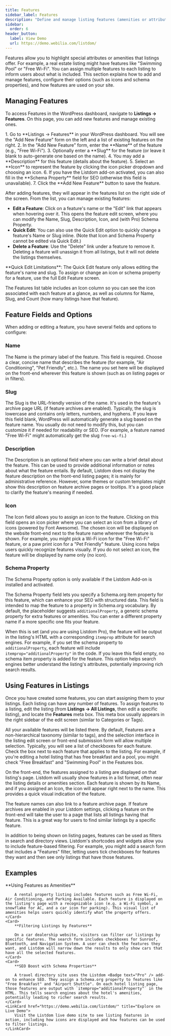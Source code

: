```yaml
---
title: Features
sidebar_label: Features
description: "Define and manage listing features (amenities or attributes) for your listings, including setting icons and optional SEO schema properties."
sidebar:
  order: 6
header_button:
  label: View Demo
  url: https://demo.webilia.com/listdom/
---
```



Features allow you to highlight special attributes or amenities that listings offer. For example, a real estate listing might have features like "Swimming Pool" or "Free Wi-Fi". You can assign multiple features to each listing to inform users about what is included. This section explains how to add and manage features, configure their options (such as icons and schema properties), and how features are used on your site.

## Managing Features

To access Features in the WordPress dashboard, navigate to **Listings → Features**. On this page, you can add new features and manage existing ones.

<Steps>
1.  Go to **Listings → Features** in your WordPress dashboard. You will see the "Add New Feature" form on the left and a list of existing features on the right.
2.  In the "Add New Feature" form, enter the **Name** of the feature (e.g., "Free Wi-Fi").
3.  Optionally enter a **Slug** for the feature (or leave it blank to auto-generate one based on the name).
4.  You may add a **Description** for this feature (details about the feature).
5.  Select an **Icon** to represent the feature by clicking the icon picker dropdown and choosing an icon.
6.  If you have the Listdom <Badge text="Pro" /> add-on activated, you can also fill in the **Schema Property** field for SEO (otherwise this field is unavailable).
7.  Click the **Add New Feature** button to save the feature.
</Steps>

After adding features, they will appear in the features list on the right side of the screen. From the list, you can manage existing features:

-   **Edit a Feature**: Click on a feature's name or the "Edit" link that appears when hovering over it. This opens the feature edit screen, where you can modify the Name, Slug, Description, Icon, and (with Pro) Schema Property.
-   **Quick Edit**: You can also use the Quick Edit option to quickly change a feature's Name or Slug inline. (Note that Icon and Schema Property cannot be edited via Quick Edit.)
-   **Delete a Feature**: Use the "Delete" link under a feature to remove it. Deleting a feature will unassign it from all listings, but it will not delete the listings themselves.

<Aside type="tip">
**Quick Edit Limitations**: The Quick Edit feature only allows editing the feature's name and slug. To assign or change an icon or schema property for a feature, use the full Edit Feature screen.
</Aside>

The Features list table includes an Icon column so you can see the icon associated with each feature at a glance, as well as columns for Name, Slug, and Count (how many listings have that feature).

## Feature Fields and Options

When adding or editing a feature, you have several fields and options to configure:

### Name

The Name is the primary label of the feature. This field is required. Choose a clear, concise name that describes the feature (for example, "Air Conditioning", "Pet Friendly", etc.). The name you set here will be displayed on the front-end wherever this feature is shown (such as on listing pages or in filters).

### Slug

The Slug is the URL-friendly version of the name. It's used in the feature's archive page URL (if feature archives are enabled). Typically, the slug is lowercase and contains only letters, numbers, and hyphens. If you leave this field blank, WordPress will automatically generate a slug based on the feature name. You usually do not need to modify this, but you can customize it if needed for readability or SEO. (For example, a feature named "Free Wi-Fi" might automatically get the slug `free-wi-fi`.)

### Description

The Description is an optional field where you can write a brief detail about the feature. This can be used to provide additional information or notes about what the feature entails. By default, Listdom does not display the feature description on the front-end listing pages; it is mainly for administrative reference. However, some themes or custom templates might show this description on feature archive pages or tooltips. It's a good place to clarify the feature's meaning if needed.

### Icon

The Icon field allows you to assign an icon to the feature. Clicking on this field opens an icon picker where you can select an icon from a library of icons (powered by Font Awesome). The chosen icon will be displayed on the website front-end next to the feature name wherever the feature is shown. For example, you might pick a Wi-Fi icon for the "Free Wi-Fi" feature, or a paw print icon for a "Pet Friendly" feature. Using icons helps users quickly recognize features visually. If you do not select an icon, the feature will be displayed by name only (no icon).

### Schema Property <Badge text="Pro" />

<Aside type="note">
The Schema Property option is only available if the Listdom <Badge text="Pro" /> Add-on is installed and activated.
</Aside>

The Schema Property field lets you specify a Schema.org item property for this feature, which can enhance your SEO with structured data. This field is intended to map the feature to a property in Schema.org vocabulary. By default, the placeholder suggests `additionalProperty`, a generic schema property for extra features or amenities. You can enter a different property name if a more specific one fits your feature.

When this is set (and you are using Listdom Pro), the feature will be output in the listing's HTML with a corresponding `itemprop` attribute for search engines. For example, if you set the schema property to `additionalProperty`, each feature will include `itemprop="additionalProperty"` in the code. If you leave this field empty, no schema item property is added for the feature. This option helps search engines better understand the listing's attributes, potentially improving rich search results.

## Using Features in Listings

Once you have created some features, you can start assigning them to your listings. Each listing can have any number of features. To assign features to a listing, edit the listing (from **Listings → All Listings**, then edit a specific listing), and locate the **Features** meta box. This meta box usually appears in the right sidebar of the edit screen (similar to Categories or Tags).

All your available features will be listed there. By default, Features are a non-hierarchical taxonomy (similar to tags), and the selection interface in the listing edit screen or front-end submission form will allow multiple selection. Typically, you will see a list of checkboxes for each feature. Check the box next to each feature that applies to the listing. For example, if you're editing a hotel listing that has free breakfast and a pool, you might check "Free Breakfast" and "Swimming Pool" in the Features box.

On the front-end, the features assigned to a listing are displayed on that listing's page. Listdom will usually show features in a list format, often near the listing details or amenities section. Each feature is shown by its Name, and if you assigned an Icon, the icon will appear right next to the name. This provides a quick visual indication of the feature.

The feature names can also link to a feature archive page. If feature archives are enabled in your Listdom settings, clicking a feature on the front-end will take the user to a page that lists all listings having that feature. This is a great way for users to find similar listings by a specific feature.

In addition to being shown on listing pages, features can be used as filters in search and directory views. Listdom's shortcodes and widgets allow you to include feature-based filtering. For example, you might add a search form that includes a "Features" filter, letting users tick checkboxes for features they want and then see only listings that have those features.

## Examples

<CardGrid>
    <Card>
        **Using Features as Amenities**

        A rental property listing includes features such as Free Wi-Fi, Air Conditioning, and Parking Available. Each feature is displayed on the listing's page with a recognizable icon (e.g. a Wi-Fi symbol, a snowflake for AC, and a car icon for parking). This visual list of amenities helps users quickly identify what the property offers.
    </Card>
    <Card>
        **Filtering Listings by Features**

        On a car dealership website, visitors can filter car listings by specific features. The search form includes checkboxes for Sunroof, Bluetooth, and Navigation System. A user can check the features they want, and Listdom will narrow down the results to only show cars that have all the selected features.
    </Card>
    <Card>
        **SEO Boost with Schema Properties**

        A travel directory site uses the Listdom <Badge text="Pro" /> add-on to enhance SEO. They assign a Schema.org property to features like "Free Breakfast" and "Airport Shuttle". On each hotel listing page, those features are output with `itemprop="additionalProperty"` in the HTML. This tells search engines about the hotel's amenities, potentially leading to richer search results.
    </Card>
    <LinkCard href="https://demo.webilia.com/listdom/" title="Explore on Live Demo">
        Visit the Listdom live demo site to see listing features in action, including how icons are displayed and how features can be used to filter listings.
    </LinkCard>
</CardGrid>